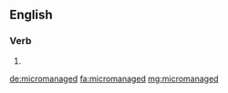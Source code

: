 ==English==

===Verb===
{{head|en|verb form}}

# {{en-past of|micromanage}}

[[de:micromanaged]]
[[fa:micromanaged]]
[[mg:micromanaged]]